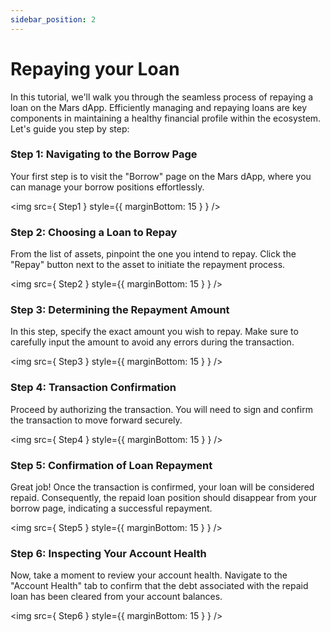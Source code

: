 ```yaml
---
sidebar_position: 2
---
```



# Repaying your Loan

In this tutorial, we'll walk you through the seamless process of repaying a loan on the Mars dApp. Efficiently managing and repaying loans are key components in maintaining a healthy financial profile within the ecosystem. Let's guide you step by step:

### Step 1: Navigating to the Borrow Page

Your first step is to visit the "Borrow" page on the Mars dApp, where you can manage your borrow positions effortlessly.

<img src={ Step1 } style={{ marginBottom: 15 } } />

### Step 2: Choosing a Loan to Repay

From the list of assets, pinpoint the one you intend to repay. Click the "Repay" button next to the asset to initiate the repayment process.

<img src={ Step2 } style={{ marginBottom: 15 } } />

### Step 3: Determining the Repayment Amount

In this step, specify the exact amount you wish to repay. Make sure to carefully input the amount to avoid any errors during the transaction.


<img src={ Step3 } style={{ marginBottom: 15 } } />

### Step 4: Transaction Confirmation

Proceed by authorizing the transaction. You will need to sign and confirm the transaction to move forward securely.

<img src={ Step4 } style={{ marginBottom: 15 } } />

### Step 5: Confirmation of Loan Repayment

Great job! Once the transaction is confirmed, your loan will be considered repaid. Consequently, the repaid loan position should disappear from your borrow page, indicating a successful repayment.

<img src={ Step5 } style={{ marginBottom: 15 } } />

### Step 6: Inspecting Your Account Health

Now, take a moment to review your account health. Navigate to the "Account Health" tab to confirm that the debt associated with the repaid loan has been cleared from your account balances.

<img src={ Step6 } style={{ marginBottom: 15 } } />